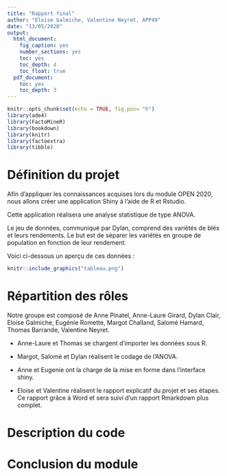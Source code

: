 ```yaml
---
title: "Rapport final"
author: "Eloise Galmiche, Valentine Neyret, APP49"
date: "13/05/2020"
output: 
  html_document:
    fig_caption: yes
    number_sections: yes
    toc: yes
    toc_depth: 4
    toc_float: true
  pdf_document:
    toc: yes
    toc_depth: 3
---
```



```r
knitr::opts_chunk$set(echo = TRUE, fig.pos= "h")
library(ade4)
library(FactoMineR)
library(bookdown)
library(knitr)
library(factoextra)
library(tibble)
```

# Définition du projet

Afin d’appliquer les connaissances acquises lors du module OPEN 2020, nous allons créer une application Shiny à l’aide de R et Rstudio.


Cette application réalisera une analyse statistique de type ANOVA.

Le jeu de données, communiqué par Dylan, comprend des variétés de blés et leurs rendements. Le but est de séparer les variétés en groupe de population en fonction de leur rendement.


Voici ci-dessous un aperçu de ces données :

```r
knitr::include_graphics("tableau.png")
```


# Répartition des rôles

Notre groupe est composé de Anne Pinatel, Anne-Laure Girard, Dylan Clair, Eloise Galmiche, Eugénie Romette, Margot Challand, Salomé Hamard, Thomas Barrande, Valentine Neyret.

* Anne-Laure et Thomas se chargent d’importer les données sous R.

* Margot, Salomé et Dylan réalisent le codage de l’ANOVA.

* Anne et Eugenie ont la charge de la mise en forme dans l’interface shiny.

* Eloise et Valentine réalisent le rapport explicatif du projet et ses étapes. Ce rapport grâce à Word et sera suivi d’un rapport Rmarkdown plus complet.


# Description du code


# Conclusion du module
